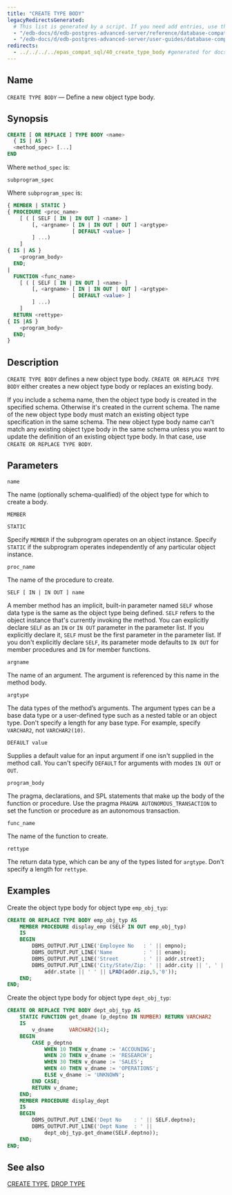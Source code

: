 ```yaml
---
title: "CREATE TYPE BODY"
legacyRedirectsGenerated:
  # This list is generated by a script. If you need add entries, use the `legacyRedirects` key.
  - "/edb-docs/d/edb-postgres-advanced-server/reference/database-compatibility-for-oracle-developers-reference-guide/9.6/Database_Compatibility_for_Oracle_Developers_Reference_Guide.1.054.html"
  - "/edb-docs/d/edb-postgres-advanced-server/user-guides/database-compatibility-for-oracle-developers-guide/9.5/Database_Compatibility_for_Oracle_Developers_Guide.1.082.html"
redirects:
  - ../../../../epas_compat_sql/40_create_type_body #generated for docs/epas/reorg-role-use-case-mode
---
```


<div id="create_type_body" class="registered_link"></div>

## Name

`CREATE TYPE BODY` &mdash; Define a new object type body.

## Synopsis

```sql
CREATE [ OR REPLACE ] TYPE BODY <name>
  { IS | AS }
  <method_spec> [...]
END
```

Where `method_spec` is:

```text
subprogram_spec
```

Where `subprogram_spec` is:

```sql
{ MEMBER | STATIC }
{ PROCEDURE <proc_name>
    [ ( [ SELF [ IN | IN OUT ] <name> ]
        [, <argname> [ IN | IN OUT | OUT ] <argtype>
                     [ DEFAULT <value> ]
        ] ...)
    ]
{ IS | AS }
    <program_body>
  END;
|
  FUNCTION <func_name>
    [ ( [ SELF [ IN | IN OUT ] <name> ]
        [, <argname> [ IN | IN OUT | OUT ] <argtype>
                     [ DEFAULT <value> ]
        ] ...)
    ]
  RETURN <rettype>
{ IS |AS }
    <program_body>
  END;
}
```

## Description

`CREATE TYPE BODY` defines a new object type body. `CREATE OR REPLACE TYPE BODY` either creates a new object type body or replaces an existing body.

If you include a schema name, then the object type body is created in the specified schema. Otherwise it's created in the current schema. The name of the new object type body must match an existing object type specification in the same schema. The new object type body name can't match any existing object type body in the same schema unless you want to update the definition of an existing object type body. In that case, use `CREATE OR REPLACE TYPE BODY`.

## Parameters

`name`

 The name (optionally schema-qualified) of the object type for which to create a body.

`MEMBER`

`STATIC`

 Specify `MEMBER` if the subprogram operates on an object instance. Specify `STATIC` if the subprogram operates independently of any particular object instance.

`proc_name`

 The name of the procedure to create.

`SELF [ IN | IN OUT ] name`

 A member method has an implicit, built-in parameter named `SELF` whose data type is the same as the object type being defined. `SELF` refers to the object instance that's currently invoking the method. You can explicitly declare `SELF` as an `IN` or `IN OUT` parameter in the parameter list. If you explicitly declare it, `SELF` must be the first parameter in the parameter list. If you don't explicitly declare `SELF`, its parameter mode defaults to `IN OUT` for member procedures and `IN` for member functions.

`argname`

 The name of an argument. The argument is referenced by this name in the method body.

`argtype`

 The data types of the method’s arguments. The argument types can be a base data type or a user-defined type such as a nested table or an object type. Don't specify a length for any base type. For example, specify `VARCHAR2`, not `VARCHAR2(10)`.

`DEFAULT value`

 Supplies a default value for an input argument if one isn't supplied in the method call. You can't specify `DEFAULT` for arguments with modes `IN OUT` or `OUT`.

`program_body`

 The pragma, declarations, and SPL statements that make up the body of the function or procedure. Use the pragma `PRAGMA AUTONOMOUS_TRANSACTION` to set the function or procedure as an autonomous transaction.

`func_name`

 The name of the function to create.

`rettype`

 The return data type, which can be any of the types listed for `argtype`. Don't specify a length for `rettype`.

## Examples

Create the object type body for object type `emp_obj_typ`:

```sql
CREATE OR REPLACE TYPE BODY emp_obj_typ AS
    MEMBER PROCEDURE display_emp (SELF IN OUT emp_obj_typ)
    IS
    BEGIN
        DBMS_OUTPUT.PUT_LINE('Employee No   : ' || empno);
        DBMS_OUTPUT.PUT_LINE('Name          : ' || ename);
        DBMS_OUTPUT.PUT_LINE('Street        : ' || addr.street);
        DBMS_OUTPUT.PUT_LINE('City/State/Zip: ' || addr.city || ', ' ||
            addr.state || ' ' || LPAD(addr.zip,5,'0'));
    END;
END;
```

Create the object type body for object type `dept_obj_typ`:

```sql
CREATE OR REPLACE TYPE BODY dept_obj_typ AS
    STATIC FUNCTION get_dname (p_deptno IN NUMBER) RETURN VARCHAR2
    IS
        v_dname     VARCHAR2(14);
    BEGIN
        CASE p_deptno
            WHEN 10 THEN v_dname := 'ACCOUNING';
            WHEN 20 THEN v_dname := 'RESEARCH';
            WHEN 30 THEN v_dname := 'SALES';
            WHEN 40 THEN v_dname := 'OPERATIONS';
            ELSE v_dname := 'UNKNOWN';
        END CASE;
        RETURN v_dname;
    END;
    MEMBER PROCEDURE display_dept
    IS
    BEGIN
        DBMS_OUTPUT.PUT_LINE('Dept No    : ' || SELF.deptno);
        DBMS_OUTPUT.PUT_LINE('Dept Name  : ' ||
            dept_obj_typ.get_dname(SELF.deptno));
    END;
END;
```

## See also

[CREATE TYPE](39_create_type/#create_type), [DROP TYPE](60_drop_type/#drop_type)
